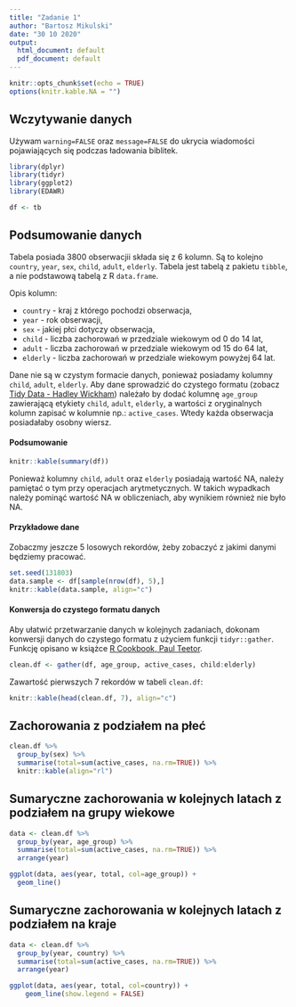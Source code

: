 ```yaml
---
title: "Zadanie 1"
author: "Bartosz Mikulski"
date: "30 10 2020"
output:
  html_document: default
  pdf_document: default
---
```


```r
knitr::opts_chunk$set(echo = TRUE)
options(knitr.kable.NA = "")
```

<!-- [Zadanie](http://www.cs.put.poznan.pl/alabijak/emd/04_Powtarzalne_eksperymenty.html#/37) -->

## Wczytywanie danych

Używam `warning=FALSE` oraz `message=FALSE` do ukrycia wiadomości pojawiających się podczas ładowania biblitek.

```r
library(dplyr)
library(tidyr)
library(ggplot2)
library(EDAWR)

df <- tb
```

## Podsumowanie danych

Tabela posiada 3800 obserwacjii składa się z 6 kolumn. Są to kolejno `country`, `year`, `sex`, `child`, `adult`, `elderly`. Tabela jest tabelą z pakietu `tibble`, a nie podstawową tabelą z R `data.frame`.

Opis kolumn:

* `country` - kraj z którego pochodzi obserwacja,
* `year` - rok obserwacji,
* `sex` - jakiej płci dotyczy obserwacja,
* `child` - liczba zachorowań w przedziale wiekowym od 0 do 14 lat,
* `adult` - liczba zachorowań w przedziale wiekowym od 15 do 64 lat,
* `elderly` - liczba zachorowań w przedziale wiekowym powyżej 64 lat.

Dane nie są w czystym formacie danych, ponieważ posiadamy kolumny `child`, `adult`, `elderly`. Aby dane sprowadzić do czystego formatu (zobacz [Tidy Data - Hadley Wickham](https://vita.had.co.nz/papers/tidy-data.pdf)) należało by dodać kolumnę `age_group` zawierającą etykiety `child`, `adult`, `elderly`, a wartości z oryginalnych kolumn zapisać w kolumnie np.: `active_cases`. Wtedy każda obserwacja posiadałaby osobny wiersz.

#### Podsumowanie
```r
knitr::kable(summary(df))
```

Ponieważ kolumny `child`, `adult` oraz `elderly` posiadają wartość NA, należy pamiętać o tym przy operacjach arytmetycznych. W takich wypadkach należy pominąć wartość NA w obliczeniach, aby wynikiem również nie było NA.

#### Przykładowe dane

Zobaczmy jeszcze 5 losowych rekordów, żeby zobaczyć z jakimi danymi będziemy pracować.

```r
set.seed(131803)
data.sample <- df[sample(nrow(df), 5),]
knitr::kable(data.sample, align="c")
```

#### Konwersja do czystego formatu danych

Aby ułatwić przetwarzanie danych w kolejnych zadaniach, dokonam konwersji danych do czystego formatu z użyciem funkcji `tidyr::gather`. Funkcję opisano w książce [R Cookbook, Paul Teetor](http://www.cookbook-r.com/Manipulating_data/Converting_data_between_wide_and_long_format/).

```r
clean.df <- gather(df, age_group, active_cases, child:elderly)
```

Zawartość pierwszych 7 rekordów w tabeli `clean.df`:

```r
knitr::kable(head(clean.df, 7), align="c")
```

## Zachorowania z podziałem na płeć
```r
clean.df %>%
  group_by(sex) %>%
  summarise(total=sum(active_cases, na.rm=TRUE)) %>%
  knitr::kable(align="rl")
```

## Sumaryczne zachorowania w kolejnych latach z podziałem na grupy wiekowe
```r
data <- clean.df %>%
  group_by(year, age_group) %>%
  summarise(total=sum(active_cases, na.rm=TRUE)) %>%
  arrange(year)

ggplot(data, aes(year, total, col=age_group)) +
  geom_line()
```

## Sumaryczne zachorowania w kolejnych latach z podziałem na kraje
```r

data <- clean.df %>%
  group_by(year, country) %>%
  summarise(total=sum(active_cases, na.rm=TRUE)) %>%
  arrange(year)

ggplot(data, aes(year, total, col=country)) +
    geom_line(show.legend = FALSE)
```

